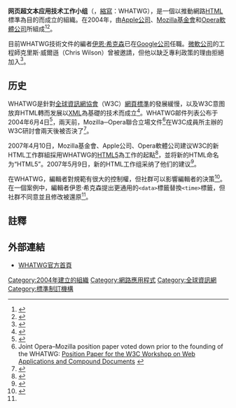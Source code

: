 {{roughtranslation|time=2019-11-18T17:50:11+00:00}}
{{NoteTA
|G1=IT
|1=zh-cn:立场文档; zh-tw:立場文件;
|2=zh-cn:技术文档; zh-tw:技術文件;
}}
{{Infobox organization
| name                = 网页超文本应用技术工作小组<br/>Web Hypertext Application Technology Working Group
| image               = WHATWG logo.svg
| size                = 100px
| alt                 = The WHATWG logo, a green circle with a
green question mark centered inside it.
| abbreviation        = WHATWG
| motto               = 
| predecessor         = 
| successor           = 
| formation           = {{Start date and age|df=yes|2004|06|04}}
| founder             = <!-- or | founders = -->
| extinction          = <!-- {{End date and age|df=yes|YYYY|MM|DD}} -->
| type                = <!-- [[Governmental_organization|GO]], [[Non-governmental_organization|NGO]], [[Intergovernmental_organization|IGO]], [[International_nongovernmental_organization|INGO]], etc -->
| status              = <!-- ad hoc, treaty, foundation, etc -->
| purpose             = <!-- focus as e.g. humanitarian, peacekeeping, etc -->
| services            = 
| membership          = 
| language            = 
| general             = <!-- Secretary General -->
| leader_title        = 
| leader_name         = 
| leader_title2       = 
| leader_name2        = 
| leader_title3       = 
| leader_name3        = 
| leader_title4       = 
| leader_name4        = 
| board_of_directors  = 
| key_people          = 
| main_organ          = 
| parent_organization = <!-- or | parent_organisation = , if one -->
| subsidiaries        = 
| affiliations        = 
| budget              = 
| num_staff           = 
| num_volunteers      = 
| slogan              = 
| website             = {{url|https://whatwg.org}}
| remarks             = 
| footnotes           = 
}}

{{HTML}}'''网页超文本应用技术工作小组'''（{{lang-en|Web Hypertext Application Technology Working Group}}，[[縮寫|縮寫]]：WHATWG），是一個以推動網路[[HTML|HTML]]標準為目的而成立的組織。在2004年，由[[Apple公司|Apple公司]]、[[Mozilla基金會|Mozilla基金會]]和[[Opera軟體公司|Opera軟體公司]]所組成<ref>{{cite web|url=https://wiki.whatwg.org/wiki/FAQ#What_is_the_WHATWG.3F|title=FAQ – What is the WHATWG?|date=2010-02-12 |publisher=WHATWG|accessdate=2010-02-24}}</ref><ref>{{cite book|last1=Reid|first1=Jonathan|title=HTML5 Programmer's Reference|date=2015|publisher=Apress|isbn=9781430263678|pages=In section "A Brief History of HTML" -- "The Formation of the WHATWG and the Creation of HTML5"|url=http://skillport.books24x7.com/toc.aspx?bookid=93031|accessdate=2015-12-02|chapter=1 - Welcome to HTML5}}</ref>。

目前WHATWG技術文件的編者[[伊恩·希克森|伊恩·希克森]]已在[[Google公司|Google公司]]任職。[[微軟公司|微軟公司]]的工程師克里斯·威爾遜（Chris Wilson）曾被邀請，但他以缺乏專利政策的理由拒絕加入<ref>{{cite web|url=http://blogs.msdn.com/cwilso/archive/2007/01/10/you-me-and-the-w3c-aka-reinventing-html.aspx|title=You, me and the W3C (aka Reinventing HTML)|first=Chris|last=Wilson|work=Albatross! The personal blog of Chris Wilson, Platform Architect of the Internet Explorer Platform team at Microsoft|date=2007-01-10|publisher=[[Microsoft|Microsoft]]|accessdate=2009-01-30|archive-url=https://web.archive.org/web/20090202142218/http://blogs.msdn.com/cwilso/archive/2007/01/10/you-me-and-the-w3c-aka-reinventing-html.aspx|archive-date=2009-02-02|dead-url=yes}}</ref>。

==历史==
WHATWG是針對[[全球資訊網協會|全球資訊網協會]]（W3C）[[網頁標準|網頁標準]]的發展緩慢，以及W3C意图放弃HTML轉而发展以[[XML|XML]]為基礎的技术而成立<ref>{{cite web|title=HTML5: A vocabulary and associated APIs for HTML and XHTML|url=http://www.w3.org/TR/html5/|website=W3C Recommendations|publisher=W3C|accessdate=2015-10-21|ref=history-0|archiveurl=https://www.webcitation.org/68FLmRYVB?url=http://www.w3.org/TR/html5/#history-0|archivedate=2012-06-07|quote="Shortly thereafter, Apple, Mozilla, and Opera jointly announced their intent to continue working on the effort under the umbrella of a new venue called the WHATWG."|dead-url=no}}</ref>。WHATWG邮件列表公布于2004年6月4日<ref>{{cite web|url=http://www.whatwg.org/news/start|title=WHAT open mailing list announcement|last=Hickson|first=Ian|date=2004-06-04|publisher=WHATWG|accessdate=2010-02-24}}</ref>，兩天前，Mozilla─Opera聯合立場文件<ref>Joint Opera–Mozilla position paper voted down prior to the founding of the WHATWG: [http://www.w3.org/2004/04/webapps-cdf-ws/papers/opera.html Position Paper for the W3C Workshop on Web Applications and Compound Documents] {{Wayback|url=http://www.w3.org/2004/04/webapps-cdf-ws/papers/opera.html |date=20170521212301 }}</ref>在W3C成員所主辦的W3C研討會兩天後被否決了<ref>{{cite web|url=http://www.w3.org/2004/04/webapps-cdf-ws/minutes-20040602.html|title=W3C Workshop on Web Applications and Compound Documents (Day 2) Jun 2, 2004|date=2004-06-02|publisher=[[World_Wide_Web_Consortium|World Wide Web Consortium]]|accessdate=2010-02-24|archive-date=2016-09-03|archive-url=https://web.archive.org/web/20160903182837/http://www.w3.org/2004/04/webapps-cdf-ws/minutes-20040602.html|dead-url=yes}}</ref>。

2007年4月10日，Mozilla基金會、Apple公司、Opera軟體公司建议W3C的新HTML工作群組採用WHATWG的[[HTML5|HTML5]]為工作的起點<ref>{{cite web|url=http://lists.w3.org/Archives/Public/public-html/2007Apr/0429.html|title=Proposal to Adopt HTML5|last=Stachowiak|first=Maciej|date=2007-04-09|publisher=[[World_Wide_Web_Consortium|World Wide Web Consortium]]|accessdate=2010-02-24}}</ref>，並将新的HTML命名为“HTML5”。2007年5月9日，新的HTML工作组采纳了他们的建议<ref>{{cite web|url=http://lists.w3.org/Archives/Public/public-html/2007May/0909.html|title=results of HTML 5 text, editor, name questions|last=Connolly|first=Dan|date=2007-05-09|publisher=[[World_Wide_Web_Consortium|World Wide Web Consortium]]|accessdate=2010-02-24}}</ref>。

在WHATWG，編輯者對規範有很大的控制權，但社群可以影響編輯者的決策<ref name=":0">{{Cite web|url=https://code.tutsplus.com/articles/a-brief-history-of-html5--net-23064|title=A Brief History of HTML5|last=Way|first=Jeffrey|date=|website=|publisher=|access-date=2016-10-04}}</ref>。在一個案例中，編輯者伊恩·希克森提出更通用的<code><nowiki><data></nowiki></code>標籤替換<code><nowiki><time></nowiki></code>標籤，但社群不同意並且修改被還原<ref name=":0" />。

==註釋==
{{reflist}}

==外部連結==
*[https://whatwg.org/ WHATWG官方首頁] {{Wayback|url=https://whatwg.org/ |date=20110221124705 }}


{{W3C规范和标准}}
{{DEFAULTSORT:Web Hypertext Application Technology Working Group}}
[[Category:2004年建立的組織|Category:2004年建立的組織]]
[[Category:網路應用程式|Category:網路應用程式]]
[[Category:全球資訊網|Category:全球資訊網]]
[[Category:標準制訂機構|Category:標準制訂機構]]